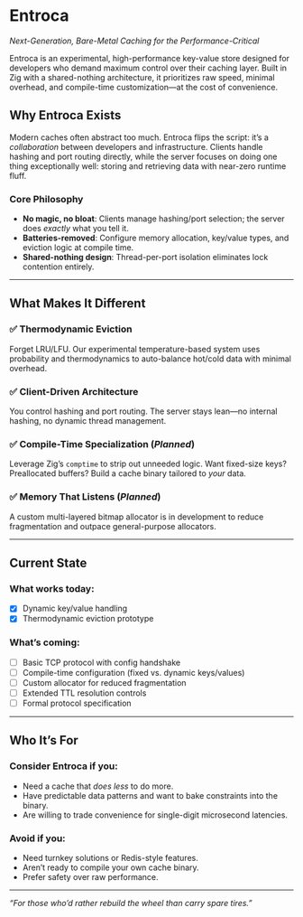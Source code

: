 # Entroca

*Next-Generation, Bare-Metal Caching for the Performance-Critical*  

Entroca is an experimental, high-performance key-value store designed for developers who demand maximum control over their caching layer. Built in Zig with a shared-nothing architecture, it prioritizes raw speed, minimal overhead, and compile-time customization—at the cost of convenience.  

## Why Entroca Exists

Modern caches often abstract too much. Entroca flips the script: it’s a *collaboration* between developers and infrastructure. Clients handle hashing and port routing directly, while the server focuses on doing one thing exceptionally well: storing and retrieving data with near-zero runtime fluff.  

### Core Philosophy
- **No magic, no bloat**: Clients manage hashing/port selection; the server does *exactly* what you tell it.  
- **Batteries-removed**: Configure memory allocation, key/value types, and eviction logic at compile time.  
- **Shared-nothing design**: Thread-per-port isolation eliminates lock contention entirely.  

---

## What Makes It Different

### ✅ Thermodynamic Eviction
Forget LRU/LFU. Our experimental temperature-based system uses probability and thermodynamics to auto-balance hot/cold data with minimal overhead.  

### ✅ Client-Driven Architecture
You control hashing and port routing. The server stays lean—no internal hashing, no dynamic thread management.  

### ✅ Compile-Time Specialization (*Planned*)
Leverage Zig’s `comptime` to strip out unneeded logic. Want fixed-size keys? Preallocated buffers? Build a cache binary tailored to *your* data.  

### ✅ Memory That Listens (*Planned*)  
A custom multi-layered bitmap allocator is in development to reduce fragmentation and outpace general-purpose allocators.  

---

## Current State

### What works today:  
- [x] Dynamic key/value handling  
- [x] Thermodynamic eviction prototype  

### What’s coming:  
- [ ] Basic TCP protocol with config handshake  
- [ ] Compile-time configuration (fixed vs. dynamic keys/values)  
- [ ] Custom allocator for reduced fragmentation  
- [ ] Extended TTL resolution controls  
- [ ] Formal protocol specification  

---

## Who It’s For  

### Consider Entroca if you:
- Need a cache that *does less* to do more.  
- Have predictable data patterns and want to bake constraints into the binary.  
- Are willing to trade convenience for single-digit microsecond latencies.  

### Avoid if you:
- Need turnkey solutions or Redis-style features.  
- Aren’t ready to compile your own cache binary.  
- Prefer safety over raw performance.  

---

*“For those who’d rather rebuild the wheel than carry spare tires.”*  
